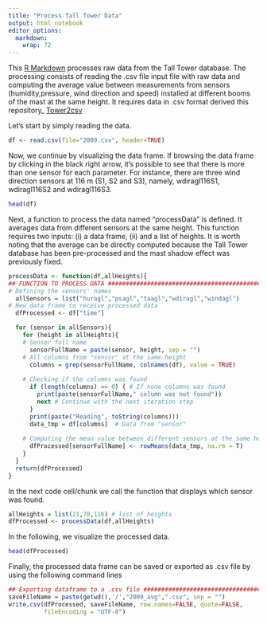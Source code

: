 ```yaml
---
title: "Process Tall Tower Data"
output: html_notebook
editor_options: 
  markdown: 
    wrap: 72
---
```


This [R Markdown](http://rmarkdown.rstudio.com) processes raw data from the Tall Tower database. 
The processing consists of reading the .csv file input file with raw data and computing the average value between measurements 
from sensors (humidity,pressure, wind direction and speed) installed at different booms of the mast at the same height. 
It requires data in .csv format derived this repository_ [Tower2csv](https://github.com/marcosp-araujo/Tower2csv)

Let's start by simply reading the data.

```r
df <- read.csv(file="2009.csv", header=TRUE)
```

Now, we continue by visualizing the data frame. If browsing the data
frame by clicking in the black right arrow, it's possible to see that
there is more than one sensor for each parameter. For instance, there
are three wind direction sensors at 116 m (S1, S2 and S3), namely,
wdiragl116S1, wdiragl116S2 and wdiragl116S3.

```r
head(df)
```

Next, a function to process the data named "processData" is defined. It
averages data from different sensors at the same height. This function
requires two inputs: (i) a data frame, (ii) and a list of heights. It is
worth noting that the average can be directly computed because the Tall
Tower database has been pre-processed and the mast shadow effect was
previously fixed.

```r
processData <- function(df,allHeights){
## FUNCTION TO PROCESS DATA ####################################################
# Defining the sensors' names
  allSensors = list("huragl","psagl","taagl","wdiragl","windagl")
# New data frame to receive processed data
  dfProcessed <- df["time"]

  for (sensor in allSensors){
    for (height in allHeights){
    # Sensor full name
      sensorFullName = paste(sensor, height, sep = "")
    # All columns from "sensor" at the same height 
      columns = grep(sensorFullName, colnames(df), value = TRUE)
      
    # Checking if the columns was found
      if (length(columns) == 0) { # If none columns was found
        print(paste(sensorFullName," column was not found"))
        next # Continue with the next iteration step
      }
      print(paste("Reading", toString(columns)))
      data_tmp = df[columns]  # Data from "sensor"
      
    # Computing the mean value between different sensors at the same height
      dfProcessed[sensorFullName] <- rowMeans(data_tmp, na.rm = T)
    }
  }
  return(dfProcessed)
}
```

In the next code cell/chunk we call the function that displays which
sensor was found.

```r
allHeights = list(21,70,116) # list of heights
dfProcessed <- processData(df,allHeights)
```

In the following, we visualize the processed data.

```r
head(dfProcessed)
```

Finally, the processed data frame can be saved or exported as .csv file
by using the following command lines

```r
## Exporting dataframe to a .csv file ##########################################
saveFileName = paste(getwd(),'/',"2009_avg",".csv", sep = "")
write.csv(dfProcessed, saveFileName, row.names=FALSE, quote=FALSE, 
          fileEncoding = "UTF-8")
```








